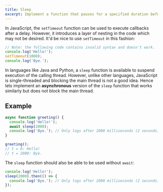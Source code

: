 ```yaml
---
title: Sleep
excerpt: Implement a function that pauses for a specified duration before resuming execution
---
```


In JavaScript, the `setTimeout` function can be used to execute callbacks after a delay. However, it introduces a layer of nesting in the code which may not be desired. It'd be nice to use `setTimeout` in this fashion:

```js
// Note: the following code contains invalid syntax and doesn't work.
console.log('Hello!');
setTimeout(1000);
console.log('Bye.');
```

In languages like Java and Python, a `sleep` function is available to suspend execution of the calling thread. However, unlike other languages, JavaScript is single-threaded and blocking the main thread is not a good idea. Hence lets implement an **asynchronous** version of the `sleep` function that works similarly but does not block the main thread.

## Example

```js
async function greeting() {
  console.log('Hello!');
  await sleep(2000);
  console.log('Bye.'); // Only logs after 2000 milliseconds (2 seconds)
}

greeting();
// t = 0: Hello!
// t = 2000: Bye.
```

The `sleep` function should also be able to be used without `await`:

```js
console.log('Hello!');
sleep(2000).then(() => {
  console.log('Bye.'); // Only logs after 2000 milliseconds (2 seconds)
});
```
